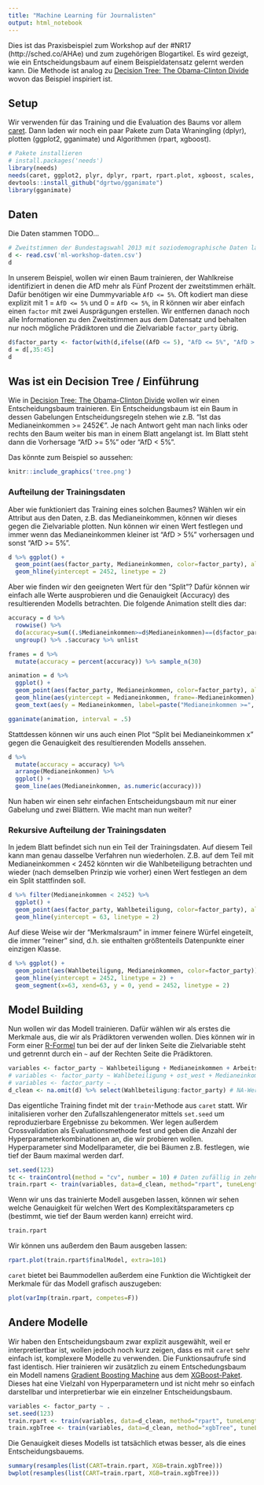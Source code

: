 ```yaml
---
title: "Machine Learning für Journalisten"
output: html_notebook
---
```


Dies ist das Praxisbeispiel zum Workshop auf der #NR17 (http://sched.co/AHAe) und zum zugehörigen Blogartikel. Es wird gezeigt, wie ein Entscheidungsbaum auf einem Beispieldatensatz gelernt werden kann. Die Methode ist analog zu [Decision Tree: The Obama-Clinton Divide](http://www.nytimes.com/imagepages/2008/04/16/us/20080416_OBAMA_GRAPHIC.html) wovon das Beispiel inspiriert ist.

## Setup

Wir verwenden für das Training und die Evaluation des Baums vor allem [caret](https://github.com/topepo/caret). Dann laden wir noch ein paar Pakete zum Data Wraningling (dplyr), plotten (ggplot2, gganimate) und Algorithmen (rpart, xgboost).

```r
# Pakete installieren
# install.packages('needs')
library(needs)
needs(caret, ggplot2, plyr, dplyr, rpart, rpart.plot, xgboost, scales, knitr, devtools)
devtools::install_github("dgrtwo/gganimate")
library(gganimate)
```

## Daten

Die Daten stammen TODO...

```r
# Zweitstimmen der Bundestagswahl 2013 mit soziodemographische Daten laden
d <- read.csv('ml-workshop-daten.csv')
d
```

In unserem Beispiel, wollen wir einen Baum trainieren, der Wahlkreise identifiziert in denen die AfD mehr als Fünf Prozent der zweitstimmen erhält. Dafür benötigen wir eine Dummyvariable `AfD <= 5%`. Oft kodiert man diese explizit mit 1 = `AfD <= 5%` und 0 = `AfD <= 5%`, in R können wir aber einfach einen `factor` mit zwei Ausprägungen erstellen. Wir entfernen danach noch alle Informationen zu den Zweitstimmen aus dem Datensatz und behalten nur noch mögliche Prädiktoren und die Zielvariable `factor_party` übrig.

```r
d$factor_party <- factor(with(d,ifelse((AfD <= 5), "AfD <= 5%", "AfD > 5%")))
d = d[,35:45]
d
```

## Was ist ein Decision Tree / Einführung

Wie in [Decision Tree: The Obama-Clinton Divide](http://www.nytimes.com/imagepages/2008/04/16/us/20080416_OBAMA_GRAPHIC.html) wollen wir einen Entscheidungsbaum trainieren. Ein Entscheidungsbaum ist ein Baum in dessen Gabelungen Entscheidungsregeln stehen wie z.B. "Ist das Medianeinkommen >= 2452€". Je nach Antwort geht man nach links oder rechts den Baum weiter bis man in einem Blatt angelangt ist. Im Blatt steht dann die Vorhersage "AfD >= 5%" oder "AfD < 5%".

Das könnte zum Beispiel so aussehen:
```r
knitr::include_graphics('tree.png')
```


### Aufteilung der Trainingsdaten

Aber wie funktioniert das Training eines solchen Baumes? Wählen wir ein Attribut aus den Daten, z.B. das Medianeinkommen, können wir dieses gegen die Zielvariable plotten. Nun können wir einen Wert festlegen und immer wenn das Medianeinkommen kleiner ist "AfD > 5%" vorhersagen und sonst "AfD >= 5%".

```r
d %>% ggplot() +
  geom_point(aes(factor_party, Medianeinkommen, color=factor_party), alpha = 0.5) +
  geom_hline(yintercept = 2452, linetype = 2)
```

Aber wie finden wir den geeigneten Wert für den "Split"? Dafür können wir einfach alle Werte ausprobieren und die Genauigkeit (Accuracy) des resultierenden Modells betrachten. Die folgende Animation stellt dies dar:

```r
accuracy = d %>%
  rowwise() %>%
  do(accuracy=sum((.$Medianeinkommen>=d$Medianeinkommen)==(d$factor_party=="AfD > 5%"))/nrow(d)) %>%
  ungroup() %>% .$accuracy %>% unlist

frames = d %>%
  mutate(accuracy = percent(accuracy)) %>% sample_n(30)

animation = d %>%
  ggplot() +
  geom_point(aes(factor_party, Medianeinkommen, color=factor_party), alpha = 0.5) +
  geom_hline(aes(yintercept = Medianeinkommen, frame=-Medianeinkommen), linetype = 2, data = frames) +
  geom_text(aes(y = Medianeinkommen, label=paste("Medianeinkommen >=", Medianeinkommen, "Accuracy:", accuracy), frame=-Medianeinkommen), x = 1, hjust = 0, vjust = -.5, data = frames)

gganimate(animation, interval = .5)
```

Stattdessen können wir uns auch einen Plot "Split bei Medianeinkommen x" gegen die Genauigkeit des resultierenden Modells anssehen.

```r
d %>%
  mutate(accuracy = accuracy) %>%
  arrange(Medianeinkommen) %>%
  ggplot() +
  geom_line(aes(Medianeinkommen, as.numeric(accuracy)))
```

Nun haben wir einen sehr einfachen Entscheidungsbaum mit nur einer Gabelung und zwei Blättern. Wie macht man nun weiter?

### Rekursive Aufteilung der Trainingsdaten

In jedem Blatt befindet sich nun ein Teil der Trainingsdaten. Auf diesem Teil kann man genau dasselbe Verfahren nun wiederholen. Z.B. auf dem Teil mit Medianeinkommen < 2452 könnten wir die Wahlbeteiligung betrachten und wieder (nach demselben Prinzip wie vorher) einen Wert festlegen an dem ein Split stattfinden soll.

```r
d %>% filter(Medianeinkommen < 2452) %>%
  ggplot() +
  geom_point(aes(factor_party, Wahlbeteiligung, color=factor_party), alpha = 0.5) +
  geom_hline(yintercept = 63, linetype = 2)
```

Auf diese Weise wir der "Merkmalsraum" in immer feinere Würfel eingeteilt, die immer "reiner" sind, d.h. sie enthalten größtenteils Datenpunkte einer einzigen Klasse.

```r
d %>% ggplot() +
  geom_point(aes(Wahlbeteiligung, Medianeinkommen, color=factor_party)) +
  geom_hline(yintercept = 2452, linetype = 2) +
  geom_segment(x=63, xend=63, y = 0, yend = 2452, linetype = 2)
```

## Model Building

Nun wollen wir das Modell trainieren. Dafür wählen wir als erstes die Merkmale aus, die wir als Prädiktoren verwenden wollen. Dies können wir in Form einer [R-Formel](https://stat.ethz.ch/R-manual/R-devel/library/stats/html/formula.html) tun bei der auf der linken Seite die Zielvariable steht und getrennt durch ein `~` auf der Rechten Seite die Prädiktoren.

```r
variables <- factor_party ~ Wahlbeteiligung + Medianeinkommen + Arbeitslosenquote + Ausländeranteil + Mietpreis
# variables <- factor_party ~ Wahlbeteiligung + ost_west + Medianeinkommen + Arbeitslosenquote + Ausländeranteil + Mietpreis
# variables <- factor_party ~ .
d_clean <- na.omit(d) %>% select(Wahlbeteiligung:factor_party) # NA-Werte löschen 
```

Das eigentliche Training findet mit der `train`-Methode aus `caret` statt. Wir initalisieren vorher den Zufallszahlengenerator mittels `set.seed` um reproduzierbare Ergebnisse zu bekommen. Wer legen außerdem Crossvalidation als Evaluationsmethode fest und geben die Anzahl der Hyperparameterkombinationen an, die wir probieren wollen. Hyperparameter sind Modellparameter, die bei Bäumen z.B. festlegen, wie tief der Baum maximal werden darf.

```r
set.seed(123)
tc <- trainControl(method = "cv", number = 10) # Daten zufällig in zehn ähnlich große Blöcke aufteilen
train.rpart <- train(variables, data=d_clean, method="rpart", tuneLength=10, metric="Accuracy", trControl=tc) # Metric "Accuracy" für Classification, "Rsquared" für Regression
```

Wenn wir uns das trainierte Modell ausgeben lassen, können wir sehen welche Genauigkeit für welchen Wert des Komplexitätsparameters cp (bestimmt, wie tief der Baum werden kann) erreicht wird.

```r
train.rpart
```

Wir können uns außerdem den Baum ausgeben lassen:

```r
rpart.plot(train.rpart$finalModel, extra=101)
```

`caret` bietet bei Baummodellen außerdem eine Funktion die Wichtigkeit der Merkmale für das Modell grafisch auszugeben:

```r
plot(varImp(train.rpart, competes=F))
```

## Andere Modelle

Wir haben den Entscheidungsbaum zwar explizit ausgewählt, weil er interpretiertbar ist, wollen jedoch noch kurz zeigen, dass es mit `caret` sehr einfach ist, komplexere Modelle zu verwenden. Die Funktionsaufrufe sind fast identisch. Hier trainieren wir zusätzlich zu einem Entschedungsbaum ein Modell namens [Gradient Boosting Machine]() aus dem [XGBoost-Paket](http://xgboost.readthedocs.io/en/latest/model.html). Dieses hat eine Vielzahl von Hyperparametern und ist nicht mehr so einfach darstellbar und interpretierbar wie ein einzelner Entscheidungsbaum.

```r
variables <- factor_party ~ .
set.seed(123)
train.rpart <- train(variables, data=d_clean, method="rpart", tuneLength=10, metric="Accuracy", trControl=tc)
train.xgbTree <- train(variables, data=d_clean, method="xgbTree", tuneLength=4, metric="Accuracy", trControl=tc)
```

Die Genauigkeit dieses Modells ist tatsächlich etwas besser, als die eines Entscheidungsbauems.

```r
summary(resamples(list(CART=train.rpart, XGB=train.xgbTree)))
bwplot(resamples(list(CART=train.rpart, XGB=train.xgbTree)))
```

